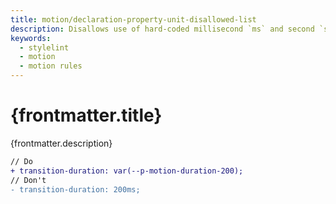 ```yaml
---
title: motion/declaration-property-unit-disallowed-list
description: Disallows use of hard-coded millisecond `ms` and second `s` values on transition and animation properties.
keywords:
  - stylelint
  - motion
  - motion rules
---
```



# {frontmatter.title}

<Lede>{frontmatter.description}</Lede>

<RulePreamble category="motion" />

```diff
// Do
+ transition-duration: var(--p-motion-duration-200);
// Don't
- transition-duration: 200ms;
```

<RulePostamble />
